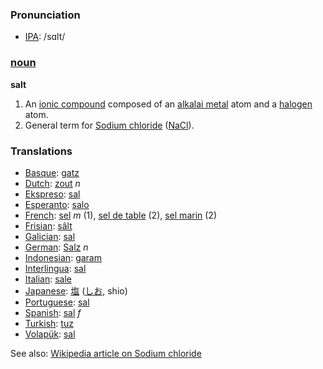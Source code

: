 === Pronunciation ===
*[[w:IPA|IPA]]: /sɑlt/

=== [[noun]] ===

'''salt'''

#An [[ionic compound]] composed of an [[alkalai metal]] atom and a [[halogen]] atom.
#General term for [[Sodium chloride]] ([[NaCl]]).

=== Translations ===
*[[Basque]]: [[gatz]]
*[[Dutch]]: [[zout]] ''n''
*[[Ekspreso]]: [[sal]]
*[[Esperanto]]: [[salo]]
*[[French]]: [[sel]] ''m'' (1), [[sel de table]] (2), [[sel marin]] (2)
*[[Frisian]]: [[sâlt]]
*[[Galician]]: [[sal]]
*[[German]]: [[Salz]] ''n''
*[[Indonesian]]: [[garam]]
*[[Interlingua]]: [[sal]] 
*[[Italian]]: [[sale]] 
*[[Japanese]]: [[塩]] ([[しお]], shio)
*[[Portuguese]]: [[sal]] 
*[[Spanish]]: [[sal]] ''f''
*[[Turkish]]: [[tuz]]
*[[Volapük]]: [[sal]] 


 


See also: [[w:Sodium_chloride|Wikipedia article on Sodium chloride]]